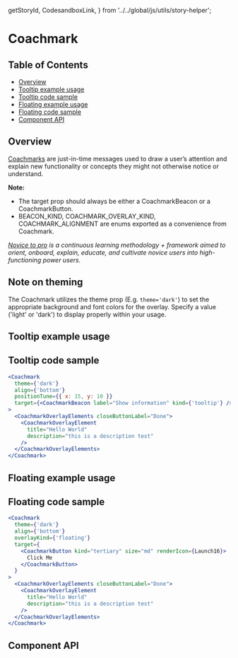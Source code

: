   getStoryId,
  CodesandboxLink,
} from '../../global/js/utils/story-helper';

<Meta title="Coachmark" component={Coachmark} />

# Coachmark

## Table of Contents

- [Overview](#overview)
- [Tooltip example usage](#tooltip-example-usage)
- [Tooltip code sample](#tooltip-code-sample)
- [Floating example usage](#floating-example-usage)
- [Floating code sample](#floating-code-sample)
- [Component API](#component-api)

## Overview

[Coachmarks](https://pages.github.ibm.com/cdai-design/pal/novice-to-pro/components/coachmark/usage)
are just-in-time messages used to draw a user’s attention and explain new
functionality or concepts they might not otherwise notice or understand.

**Note:**

- The target prop should always be either a CoachmarkBeacon or a
  CoachmarkButton.
- BEACON_KIND, COACHMARK_OVERLAY_KIND, COACHMARK_ALIGNMENT are enums exported as
  a convenience from Coachmark.

_[Novice to pro](https://pages.github.ibm.com/security/security-design/teams-across-security/novice-to-pro/overview/)
is a continuous learning methodology + framework aimed to orient, onboard,
explain, educate, and cultivate novice users into high-functioning power users._

## Note on theming

The Coachmark utilizes the theme prop (E.g. `theme='dark'`) to set the
appropriate background and font colors for the overlay. Specify a value ('light'
or 'dark') to display properly within your usage.

## Tooltip example usage

<Canvas className="coachmarkExample">
  <div className="CoachmarkBaseExampleUsage">
    <Story id={getStoryId(Coachmark.displayName, 'tooltip')} />
  </div>
</Canvas>

## Tooltip code sample

```jsx
<Coachmark
  theme={'dark'}
  align={'bottom'}
  positionTune={{ x: 15, y: 10 }}
  target={<CoachmarkBeacon label="Show information" kind={'tooltip'} />}
>
  <CoachmarkOverlayElements closeButtonLabel="Done">
    <CoachmarkOverlayElement
      title="Hello World"
      description="this is a description test"
    />
  </CoachmarkOverlayElements>
</Coachmark>
```

## Floating example usage

<Canvas className="coachmarkExample">
  <div className="CoachmarkBaseExampleUsage">
    <Story id={getStoryId(Coachmark.displayName, 'floating')} />
  </div>
</Canvas>

## Floating code sample

```jsx
<Coachmark
  theme={'dark'}
  align={'bottom'}
  overlayKind={'floating'}
  target={
    <CoachmarkButton kind="tertiary" size="md" renderIcon={Launch16}>
      Click Me
    </CoachmarkButton>
  }
>
  <CoachmarkOverlayElements closeButtonLabel="Done">
    <CoachmarkOverlayElement
      title="Hello World"
      description="this is a description test"
    />
  </CoachmarkOverlayElements>
</Coachmark>
```

<!-- <CodesandboxLink exampleDirectory="Coachmark" /> -->

## Component API

<ArgsTable />
